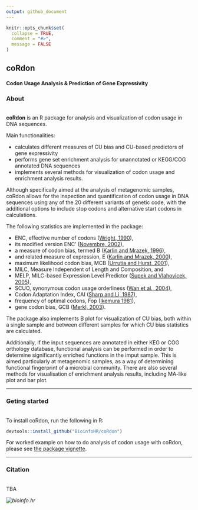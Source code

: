 ```yaml
---
output: github_document
---
```


```r
knitr::opts_chunk$set(
  collapse = TRUE,
  comment = "#>",
  message = FALSE
)
```

## coRdon
#### Codon Usage Analysis & Prediction of Gene Expressivity

### <i class="fa fa-list-ul" aria-hidden="true"></i> About
<br>
__coRdon__ is an R package for analysis and visualization of codon usage in DNA sequences.

Main functionalities:  

* calculates different measures of CU bias and CU-based predictors of gene expressivity  
* performs gene set enrichment analysis for unannotated or KEGG/COG annotated DNA sequences  
* implements several methods for visualization of codon usage and enrichment analysis results.  

Although specifically aimed at the analysis of metagenomic samples, 
coRdon allows for the inspection and quantification of codon usage 
in DNA sequences using any of the 20 different variants of genetic code,
with the additional options to include stop codons and alternative start 
codons in calculations.  

The following statistics are implemented in the package:

* ENC, effective number of codons 
([Wright, 1990](https://www.ncbi.nlm.nih.gov/pubmed/2110097)),  
* its modified version ENC' 
([Novembre, 2002](https://www.ncbi.nlm.nih.gov/pubmed/12140252)),  
* a measure of codon bias, termed B 
([Karlin and Mrazek, 1996](https://www.ncbi.nlm.nih.gov/pubmed/11489855)),  
* and related measure of expression, E
([Karlin and Mrazek, 2000](https://www.ncbi.nlm.nih.gov/pubmed/10960111)),  
* maximum likelihood codon bias, MCB 
([Urrutia and Hurst, 2001](https://www.ncbi.nlm.nih.gov/pubmed/2110097)),  
* MILC, Measure Independent of Length and Composition, and  
* MELP, MILC-based Expression Level Predictor
([Supek and Vlahovicek, 2005](https://www.ncbi.nlm.nih.gov/pubmed/16029499)),
* SCUO, synonymous codon usage orderliness 
([Wan et al., 2004](https://www.ncbi.nlm.nih.gov/pubmed/15222899)),
* Codon Adaptation Index, CAI
([Sharp and Li, 1987](https://www.ncbi.nlm.nih.gov/pubmed/3547335)),  
* frequency of optimal codons, Fop
([Ikemura 1981](https://www.ncbi.nlm.nih.gov/pubmed/6175758)),  
* gene codon bias, GCB
([Merkl, 2003](http://www.ncbi.nlm.nih.gov/pubmed/14708578)).

The package also implements B plot for visualization of CU bias, 
both within a single sample and between different samples for which 
CU bias statistics are calculated.  

Additionally, if the input sequences are annotated in either KEG or COG 
orthology database, functional analysis can be performed in order to determine
significantly enriched functions in the imput sample. This is aimed 
particularly at metagenomic samples, as a way of determining 
functional fingerprint of a microbial community.
There are also several methods for visualisation of enrichment analysis results,
including MA-like plot and bar plot.  

***

### <i class="fa fa-cog" aria-hidden="true"></i> Geting started
<br>
To install coRdon, run the following in R:
```r
devtools::install_github("BioinfoHR/coRdon")
```
For worked example on how to do analysis of codon usage with coRdon, 
please see [the package vignette](articles/coRdon.html).

***

### <i class="fa fa-file" aria-hidden="true"></i> Citation
<br>
TBA

<i><img src="http://bioinfo.hr/wp-content/themes/theme1414/images/logo.png" alt="bioinfo.hr" title=""></i>